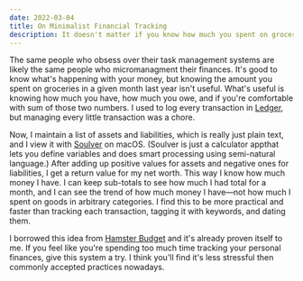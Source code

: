 ```yaml
---
date: 2022-03-04
title: On Minimalist Financial Tracking
description: It doesn't matter if you know how much you spent on groceries nine months ago.
---
```


The same people who obsess over their task management systems are likely the same people who micromanagment their finances.
It's good to know what's happening with your money, but knowing the amount you spent on groceries in a given month last year isn't useful.
What's useful is knowing how much you have, how much you owe, and if you're comfortable with sum of those two numbers.
I used to log every transaction in [Ledger][], but managing every little transaction was a chore.

Now, I maintain a list of assets and liabilities, which is really just plain text, and I view it with [Soulver][] on macOS. (Soulver is just a calculator appthat lets you define variables and does smart processing using semi-natural language.)
After adding up positive values for assets and negative ones for liabilities, I get a return value for my net worth.
This way I know how much money I have.
I can keep sub-totals to see how much I had total for a month, and I can see the trend of how much money I have—not how much I spent on goods in arbitrary categories.
I find this to be more practical and faster than tracking each transaction, tagging it with keywords, and dating them.

I borrowed this idea from [Hamster Budget][] and it's already proven itself to me.
If you feel like you're spending too much time tracking your personal finances, give this system a try.
I think you'll find it's less stressful then commonly accepted practices nowadays.

[ledger]: https://www.ledger-cli.org/
[soulver]: https://soulver.app/
[hamster budget]: https://github.com/slowernews/hamster-system#hamster-budget---organize-your-money
